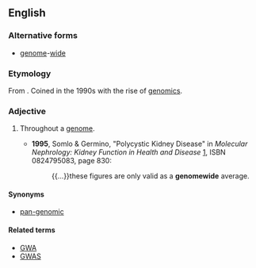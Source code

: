 ==English==

===Alternative forms===
* [[genome]]-[[wide]]

===Etymology===
From {{suffix|genome|wide}}. Coined in the 1990s with the rise of [[genomics]].

===Adjective===
{{en-adj|-}}

# {{context|genetics}} Throughout a [[genome]].
#* '''1995''', Somlo & Germino, "Polycystic Kidney Disease" in ''Molecular Nephrology: Kidney Function in Health and Disease'' [http://books.google.com/books?id=8UHKog3qMIAC], ISBN 0824795083, page 830:
#*: {{...}}these figures are only valid as a '''genomewide''' average.

====Synonyms====
* [[pan-genomic]]

====Related terms====
* [[GWA]]
* [[GWAS]]